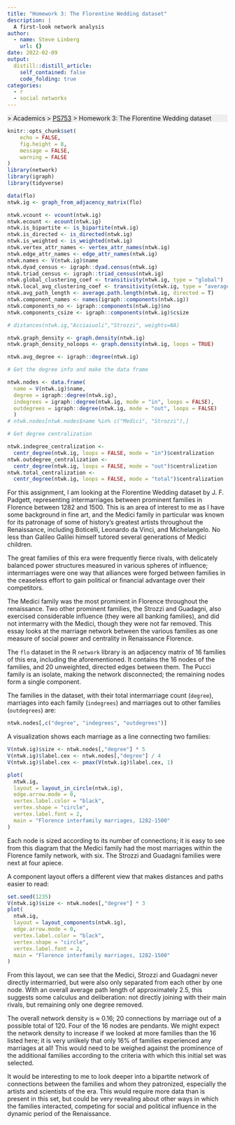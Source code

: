 ```yaml
---
title: "Homework 3: The Florentine Wedding dataset"
description: |
  A first-look network analysis
author:
  - name: Steve Linberg
    url: {}
date: 2022-02-09
output:
  distill::distill_article:
    self_contained: false
    code_folding: true
categories:
  - r
  - social networks
---
```


<p style="background: #eee">
[<i class="fas fa-home"></i>](/) &gt; Academics &gt; [PS753](../ps753/index.html)
&gt; Homework 3: The Florentine Wedding dataset
</p>

```r
knitr::opts_chunk$set(
	echo = FALSE,
	fig.height = 8,
	message = FALSE,
	warning = FALSE
)
library(network)
library(igraph)
library(tidyverse)
```

```r
data(flo)
ntwk.ig <- graph_from_adjacency_matrix(flo)

ntwk.vcount <- vcount(ntwk.ig)
ntwk.ecount <- ecount(ntwk.ig)
ntwk.is_bipartite <- is_bipartite(ntwk.ig)
ntwk.is_directed <- is_directed(ntwk.ig)
ntwk.is_weighted <- is_weighted(ntwk.ig)
ntwk.vertex_attr_names <- vertex_attr_names(ntwk.ig)
ntwk.edge_attr_names <- edge_attr_names(ntwk.ig)
ntwk.names <- V(ntwk.ig)$name
ntwk.dyad_census <- igraph::dyad.census(ntwk.ig)
ntwk.triad_census <- igraph::triad_census(ntwk.ig)
ntwk.global_clustering_coef <- transitivity(ntwk.ig, type = "global")
ntwk.local_avg_clustering_coef <- transitivity(ntwk.ig, type = "average")
ntwk.avg_path_length <- average.path.length(ntwk.ig, directed = T)
ntwk.component_names <- names(igraph::components(ntwk.ig))
ntwk.components_no <- igraph::components(ntwk.ig)$no
ntwk.components_csize <- igraph::components(ntwk.ig)$csize

# distances(ntwk.ig,"Acciaiuoli","Strozzi", weights=NA)

ntwk.graph_density <- graph.density(ntwk.ig)
ntwk.graph_density_noloops <- graph.density(ntwk.ig, loops = TRUE)

ntwk.avg_degree <- igraph::degree(ntwk.ig)

# Get the degree info and make the data frame

ntwk.nodes <- data.frame(
  name = V(ntwk.ig)$name, 
  degree = igraph::degree(ntwk.ig),
  indegrees = igraph::degree(ntwk.ig, mode = "in", loops = FALSE),
  outdegrees = igraph::degree(ntwk.ig, mode = "out", loops = FALSE)
  )
# ntwk.nodes[ntwk.nodes$name %in% c("Medici", "Strozzi"),]

# Get degree centralization

ntwk.indegree_centralization <- 
  centr_degree(ntwk.ig, loops = FALSE, mode = "in")$centralization
ntwk.outdegree_centralization <- 
  centr_degree(ntwk.ig, loops = FALSE, mode = "out")$centralization
ntwk.total_centralization <- 
  centr_degree(ntwk.ig, loops = FALSE, mode = "total")$centralization
```
</details>

For this assignment, I am looking at the Florentine Wedding dataset by J. F. Padgett, representing intermarriages between prominent families in Florence between 1282 and 1500. This is an area of interest to me as I have some background in fine art, and the Medici family in particular was known for its patronage of some of history's greatest artists throughout the Renaissance, including Boticelli, Leonardo da Vinci, and Michelangelo. No less than Galileo Galilei himself tutored several generations of Medici children.

The great families of this era were frequently fierce rivals, with delicately balanced power structures measured in various spheres of influence; intermarriages were one way that alliances were forged between families in the ceaseless effort to gain political or financial advantage over their competitors. 

The Medici family was the most prominent in Florence throughout the renaissance. Two other prominent families, the Strozzi and Guadagni, also exercised considerable influence (they were all banking families), and did not intermarry with the Medici, though they were not far removed. This essay looks at the marriage network between the various families as one measure of social power and centrality in Renaissance Florence.

The `flo` dataset in the R `network` library is an adjacency matrix of 16 families of this era, including the aforementioned. It contains the 16 nodes of the families, and 20 unweighted, directed edges between them. The Pucci family is an isolate, making the network disconnected; the remaining nodes form a single component.

The families in the dataset, with their total intermarriage count (`degree`), marriages into each family (`indegrees`) and marriages out to other families (`outdegrees`) are:

```r
ntwk.nodes[,c("degree", "indegrees", "outdegrees")]
```

A visualization shows each marriage as a line connecting two families:

```r
V(ntwk.ig)$size <- ntwk.nodes[,"degree"] * 5
V(ntwk.ig)$label.cex <- ntwk.nodes[,"degree"] / 4
V(ntwk.ig)$label.cex <- pmax(V(ntwk.ig)$label.cex, 1)

plot(
  ntwk.ig,
  layout = layout_in_circle(ntwk.ig),
  edge.arrow.mode = 0,
  vertex.label.color = "black",
  vertex.shape = "circle",
  vertex.label.font = 2,
  main = "Florence interfamily marriages, 1282-1500"
)
```

Each node is sized according to its number of connections; it is easy to see from this diagram that the Medici family had the most marriages within the Florence family network, with six. The Strozzi and Guadagni families were next at four apiece.

A component layout offers a different view that makes distances and paths easier to read:

```r
set.seed(1235)
V(ntwk.ig)$size <- ntwk.nodes[,"degree"] * 3
plot(
  ntwk.ig,
  layout = layout_components(ntwk.ig),
  edge.arrow.mode = 0,
  vertex.label.color = "black",
  vertex.shape = "circle",
  vertex.label.font = 2,
  main = "Florence interfamily marriages, 1282-1500"
)

```
From this layout, we can see that the Medici, Strozzi and Guadagni never directly intermarried, but were also only separated from each other by one node. With an overall average path length of approximately 2.5, this suggests some calculus and deliberation: not directly joining with their main rivals, but remaining only one degree removed.

The overall network density is $\approx$ 0.16; 20 connections by marriage out of a possible total of 120. Four of the 16 nodes are pendants. We might expect the network density to increase if we looked at more families than the 16 listed here; it is very unlikely that only 16% of families experienced any marriages at all! This would need to be weighed against the prominence of the additional families according to the criteria with which this initial set was selected.

It would be interesting to me to look deeper into a bipartite network of connections between the families and whom they patronized, especially the artists and scientists of the era. This would require more data than is present in this set, but could be very revealing about other ways in which the families interacted, competing for social and political influence in the dynamic period of the Renaissance.
